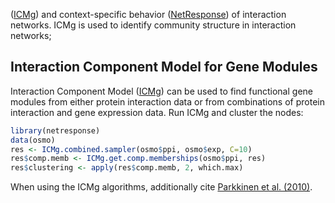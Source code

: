 ([ICMg](http://www.biomedcentral.com/1752-0509/4/4)) and
context-specific behavior
([NetResponse](http://bioinformatics.oxfordjournals.org/content/26/21/2713.short))
of interaction networks.  ICMg is used to identify community structure
in interaction networks;

## Interaction Component Model for Gene Modules

Interaction Component Model ([ICMg](http://www.biomedcentral.com/1752-0509/4/4)) can be used to find functional gene
modules from either protein interaction data or from combinations of
protein interaction and gene expression data. Run ICMg and cluster the
nodes:

```r
library(netresponse)
data(osmo)
res <- ICMg.combined.sampler(osmo$ppi, osmo$exp, C=10)
res$comp.memb <- ICMg.get.comp.memberships(osmo$ppi, res)
res$clustering <- apply(res$comp.memb, 2, which.max)
```
When using the ICMg algorithms, additionally cite [Parkkinen et al. (2010)](http://www.biomedcentral.com/1752-0509/4/4).